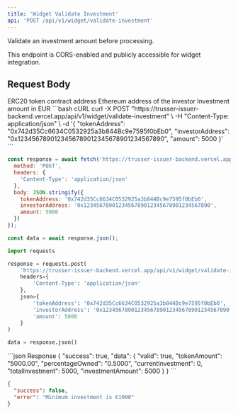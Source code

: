 ```yaml
---
title: 'Widget Validate Investment'
api: 'POST /api/v1/widget/validate-investment'
---
```


Validate an investment amount before processing.

<Note>
  This endpoint is CORS-enabled and publicly accessible for widget integration.
</Note>

## Request Body

<ParamField body="tokenAddress" type="string" required>
  ERC20 token contract address
</ParamField>

<ParamField body="investorAddress" type="string" required>
  Ethereum address of the investor
</ParamField>

<ParamField body="amount" type="number" required>
  Investment amount in EUR
</ParamField>

<RequestExample>
```bash cURL
curl -X POST "https://trusser-issuer-backend.vercel.app/api/v1/widget/validate-investment" \
  -H "Content-Type: application/json" \
  -d '{
    "tokenAddress": "0x742d35Cc6634C0532925a3b844Bc9e7595f0bEb0",
    "investorAddress": "0x1234567890123456789012345678901234567890",
    "amount": 5000
  }'
```

```javascript JavaScript
const response = await fetch('https://trusser-issuer-backend.vercel.app/api/v1/widget/validate-investment', {
  method: 'POST',
  headers: {
    'Content-Type': 'application/json'
  },
  body: JSON.stringify({
    tokenAddress: '0x742d35Cc6634C0532925a3b844Bc9e7595f0bEb0',
    investorAddress: '0x1234567890123456789012345678901234567890',
    amount: 5000
  })
});

const data = await response.json();
```

```python Python
import requests

response = requests.post(
    'https://trusser-issuer-backend.vercel.app/api/v1/widget/validate-investment',
    headers={
        'Content-Type': 'application/json'
    },
    json={
        'tokenAddress': '0x742d35Cc6634C0532925a3b844Bc9e7595f0bEb0',
        'investorAddress': '0x1234567890123456789012345678901234567890',
        'amount': 5000
    }
)

data = response.json()
```
</RequestExample>

<ResponseExample>
```json Response
{
  "success": true,
  "data": {
    "valid": true,
    "tokenAmount": "5000.00",
    "percentageOwned": "0.5000",
    "currentInvestment": 0,
    "totalInvestment": 5000,
    "investmentAmount": 5000
  }
}
```

```json Error Response
{
  "success": false,
  "error": "Minimum investment is €1000"
}
```
</ResponseExample>